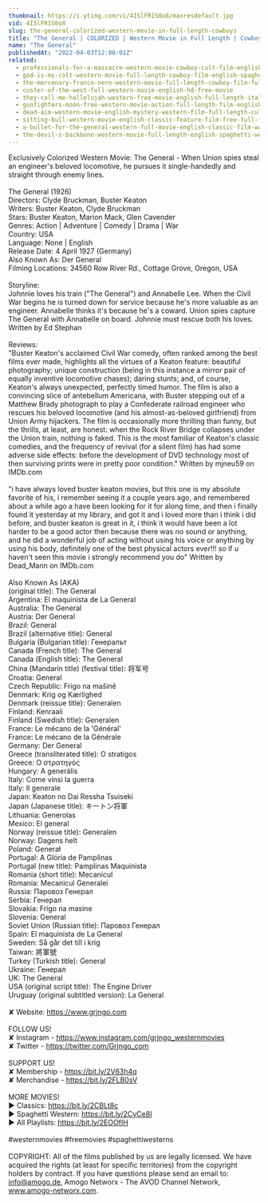 ```yaml
---
thumbnail: https://i.ytimg.com/vi/4ISlFR1S0o8/maxresdefault.jpg
vid: 4ISlFR1S0o8
slug: the-general-colorized-western-movie-in-full-length-cowboys
title: "The General | COLORIZED | Western Movie in Full Length | Cowboys"
name: "The General"
publishedAt: "2022-04-03T12:00:01Z"
related:
  - professionals-for-a-massacre-western-movie-cowboy-cult-film-english-free-full-movie
  - god-is-my-colt-western-movie-full-length-cowboy-film-english-spaghetti-italo-western
  - the-mercenary-franco-nero-western-movie-full-length-cowboy-film-full-movie
  - custer-of-the-west-full-western-movie-english-hd-free-movie
  - they-call-me-hallelujah-western-free-movie-english-full-length-italian-western-feature-film
  - gunfighters-moon-free-western-movie-action-full-length-film-english
  - dead-aim-western-movie-english-mystery-western-film-full-length-cult-movie-thriller
  - sitting-bull-western-movie-english-classic-feature-film-free-full-flick-free-western-movies
  - a-bullet-for-the-general-western-full-movie-english-classic-film-watchfree-cowboyfilm
  - the-devil-s-backbone-western-movie-full-length-english-spaghetti-western-cowboyfilm-watchfree
---
```


Exclusively Colorized Western Movie: The General - When Union spies steal an engineer's beloved locomotive, he pursues it single-handedly and straight through enemy lines. <br />
<br />
The General (1926)<br />
Directors: Clyde Bruckman, Buster Keaton<br />
Writers: Buster Keaton, Clyde Bruckman<br />
Stars: Buster Keaton, Marion Mack, Glen Cavender <br />
Genres: Action | Adventure | Comedy | Drama | War <br />
Country: USA<br />
Language: None | English<br />
Release Date: 4 April 1927 (Germany) <br />
Also Known As: Der General <br />
Filming Locations: 34560 Row River Rd., Cottage Grove, Oregon, USA <br />
<br />
Storyline:<br />
Johnnie loves his train ("The General") and Annabelle Lee. When the Civil War begins he is turned down for service because he's more valuable as an engineer. Annabelle thinks it's because he's a coward. Union spies capture The General with Annabelle on board. Johnnie must rescue both his loves. Written by Ed Stephan <br />
<br />
Reviews:<br />
"Buster Keaton's acclaimed Civil War comedy, often ranked among the best films ever made, highlights all the virtues of a Keaton feature: beautiful photography; unique construction (being in this instance a mirror pair of equally inventive locomotive chases); daring stunts; and, of course, Keaton's always unexpected, perfectly timed humor. The film is also a convincing slice of antebellum Americana, with Buster stepping out of a Matthew Brady photograph to play a Confederate railroad engineer who rescues his beloved locomotive (and his almost-as-beloved girlfriend) from Union Army hijackers. The film is occasionally more thrilling than funny, but the thrills, at least, are honest: when the Rock River Bridge collapses under the Union train, nothing is faked. This is the most familiar of Keaton's classic comedies, and the frequency of revival (for a silent film) has had some adverse side effects: before the development of DVD technology most of then surviving prints were in pretty poor condition." Written by mjneu59 on IMDb.com<br />
<br />
"i have always loved buster keaton movies, but this one is my absolute favorite of his, i remember seeing it a couple years ago, and remembered about a while ago a have been looking for it for along time, and then i finally found it yesterday at my library, and got it and i loved more than i think i did before, and buster keaton is great in it, i think it would have been a lot harder to be a good actor then because there was no sound or anything, and he did a wonderful job of acting without using his voice or anything by using his body, definitely one of the best physical actors ever!!! so if u haven't seen this movie i strongly recommend you do" Written by Dead_Mann on IMDb.com<br />
<br />
Also Known As (AKA)<br />
(original title): The General<br />
Argentina: El maquinista de La General<br />
Australia: The General<br />
Austria: Der General<br />
Brazil: General<br />
Brazil (alternative title): General<br />
Bulgaria (Bulgarian title): Генералът<br />
Canada (French title): The General<br />
Canada (English title): The General<br />
China (Mandarin title) (festival title): 将军号<br />
Croatia: General<br />
Czech Republic: Frigo na mašině<br />
Denmark: Krig og Kærlighed<br />
Denmark (reissue title): Generalen<br />
Finland: Kenraali<br />
Finland (Swedish title): Generalen<br />
France: Le mécano de la 'Général'<br />
France: Le mécano de la Générale<br />
Germany: Der General<br />
Greece (transliterated title): O stratigos<br />
Greece: Ο στρατηγός<br />
Hungary: A generális<br />
Italy: Come vinsi la guerra<br />
Italy: Il generale<br />
Japan: Keaton no Dai Ressha Tsuiseki<br />
Japan (Japanese title): キートン将軍<br />
Lithuania: Generolas<br />
Mexico: El general<br />
Norway (reissue title): Generalen<br />
Norway: Dagens helt<br />
Poland: Generał<br />
Portugal: A Glória de Pamplinas<br />
Portugal (new title): Pamplinas Maquinista<br />
Romania (short title): Mecanicul<br />
Romania: Mecanicul Generalei<br />
Russia: Паровоз Генерал<br />
Serbia: Генерал<br />
Slovakia: Frigo na masine<br />
Slovenia: General<br />
Soviet Union (Russian title): Паровоз Генерал<br />
Spain: El maquinista de La General<br />
Sweden: Så går det till i krig<br />
Taiwan: 將軍號<br />
Turkey (Turkish title): General<br />
Ukraine: Генерал<br />
UK: The General<br />
USA (original script title): The Engine Driver<br />
Uruguay (original subtitled version): La General<br />
<br />
✘ Website: https://www.grjngo.com<br />
<br />
FOLLOW US!<br />
✘ Instagram - https://www.instagram.com/grjngo_westernmovies<br />
✘ Twitter - https://twitter.com/Grjngo_com<br />
<br />
SUPPORT US!<br />
✘ Membership - https://bit.ly/2V63h4q<br />
✘ Merchandise - https://bit.ly/2FLB0sV<br />
<br />
MORE MOVIES! <br />
► Classics: https://bit.ly/2CBLt8c <br />
► Spaghetti Western: https://bit.ly/2CyCe8I <br />
► All Playlists: https://bit.ly/2EOOfIH <br />
<br />
#westernmovies #freemovies #spaghettiwesterns<br />
<br />
COPYRIGHT: All of the films published by us are legally licensed. We have acquired the rights (at least for specific territories) from the copyright holders by contract. If you have questions please send an email to: info@amogo.de, Amogo Networx - The AVOD Channel Network, www.amogo-networx.com.